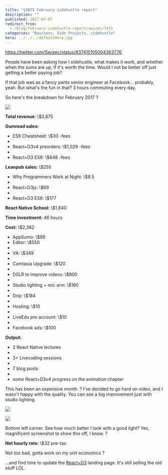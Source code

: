 ```yaml
---
title: "$3875 February sidehustle report"
description: ""
published: 2017-03-07
redirect_from:
  - /blog/february-sidehustle-report/swizec/7471
categories: "Business, Side Projects, sidehustle"
hero: ../../../defaultHero.jpg
---
```


https://twitter.com/Swizec/status/837415105004363776

People have been asking how I sidehustle, what makes it work, and whether when the sums are up, if it's worth the time. Would I not be better off just getting a better paying job?

If that job was as a fancy pants senior engineer at Facebook… probably, yeah. But what's the fun in that? 3 hours commuting every day.

So here's the breakdown for February 2017 ?

![](https://swizec.com/blog/wp-content/uploads/2017/03/gumroad-screenshot.png)

**Total revenue:** \\\$3,875

**Gumroad sales:**

- ES6 Cheatsheet: \\\$30 -fees
-
- React+D3v4 preorders: \\\$1,029 -fees
-
- React+D3 ES6: \\\$848 -fees

**Leanpub sales:** \\\$255

- Why Programmers Work at Night: \\\$8.5
-
- React+D3js: \\\$69
-
- React+D3 ES6: \\\$177

**React Native School:** \\\$1,840

**Time investment:** 46 hours

**Cost:** \\\$2,382

- AppSumo: \\\$99
- Editor: \\\$550
-
- VA: \\\$349
-
- Camtasia Upgrade: \\\$120
-
- DSLR to improve videos: \\\$800
-
- Studio lighting + mic arm: \\\$160
-
- Drip: \\\$184
-
- Hosting: \\\$10
-
- LiveEdu pro account: \\\$10
-
- Facebook ads: \\\$100

**Output:**

- 2 React Native lectures
-
- 3+ Livecoding sessions
-
- 7 blog posts
-
- _some_ React+D3v4 progress on the animation chapter

This has been an expensive month. ? I've decided to go hard on video, and I wasn't happy with the quality. You can see a big improvement just with studio lighting.

![](https://swizec.com/blog/wp-content/uploads/2017/03/swizec-without-lighting.png)

![](https://swizec.com/blog/wp-content/uploads/2017/03/swizec-with-lighting.png)

Bottom left corner. See how much better I look with a good light? Yes, magnificent screenshot to show this off, I know. ?

**Net hourly rate:** \\\$32 pre-tax

Not _too_ bad, gotta work on my unit economics ?

…and find time to update the [React+D3](https://swizec.com/reactd3js) landing page. It's still selling the old stuff LOL.
